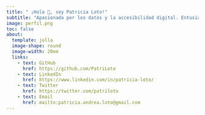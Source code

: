 ```yaml
---
title: " ¡Hola 👋, soy Patricia Loto!"
subtitle: "Apasionada por los datos y la accesibilidad digital. Entusiasta de R"
image: perfil.png
toc: false
about: 
  template: jolla
  image-shape: round
  image-width: 20em
  links:
    - text: GitHub
      href: https://github.com/PatriLoto
    - text: LinkedIn
      href: https://www.linkedin.com/in/patricia-loto/
    - text: Twitter
      href: https://twitter.com/patriloto
    - text: Email
      href: mailto:patricia.andrea.loto@gmail.com
---
```


